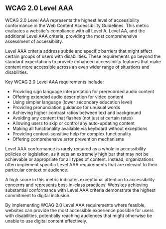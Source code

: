 ## WCAG 2.0 Level AAA

WCAG 2.0 Level AAA represents the highest level of accessibility conformance in the Web Content Accessibility Guidelines. This metric evaluates a website's compliance with all Level A, Level AA, and the additional Level AAA criteria, providing the most comprehensive assessment of accessibility.

Level AAA criteria address subtle and specific barriers that might affect certain groups of users with disabilities. These requirements go beyond the standard expectations to provide enhanced accessibility features that make content more accessible across an even wider range of situations and disabilities.

Key WCAG 2.0 Level AAA requirements include:

- Providing sign language interpretation for prerecorded audio content
- Offering extended audio description for video content
- Using simpler language (lower secondary education level)
- Providing pronunciation guidance for unusual words
- Achieving higher contrast ratios between text and background
- Avoiding any content that flashes (not just at certain rates)
- Allowing users to skip or control any auto-updating content
- Making all functionality available via keyboard without exceptions
- Providing context-sensitive help for complex functionality
- Offering comprehensive error prevention mechanisms

Level AAA conformance is rarely required as a whole in accessibility policies or legislation, as it sets an extremely high bar that may not be achievable or appropriate for all types of content. Instead, organizations often implement specific Level AAA requirements that are relevant to their particular context or audience.

A high score in this metric indicates exceptional attention to accessibility concerns and represents best-in-class practices. Websites achieving substantial conformance with Level AAA criteria demonstrate the highest commitment to digital inclusion.

By implementing WCAG 2.0 Level AAA requirements where feasible, websites can provide the most accessible experience possible for users with disabilities, potentially reaching audiences that might otherwise be unable to use digital content effectively.
